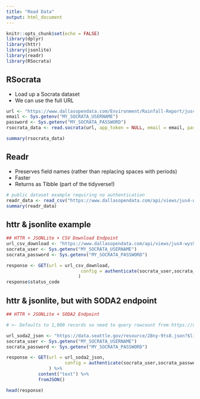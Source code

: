 ```yaml
---
title: "Read Data"
output: html_document
---
```


```r
knitr::opts_chunk$set(echo = FALSE)
library(dplyr)
library(httr)
library(jsonlite)
library(readr)
library(RSocrata)
```
## RSocrata

- Load up a Socrata dataset
- We can use the full URL

```r
url <- "https://www.dallasopendata.com/Environment/Rainfall-Report/jus4-wys9"
email <- Sys.getenv("MY_SOCRATA_USERNAME")
password <- Sys.getenv("MY_SOCRATA_PASSWORD")
rsocrata_data <- read.socrata(url, app_token = NULL, email = email, password = password, stringsAsFactors = TRUE)

summary(rsocrata_data)
```

## Readr

- Preserves field names (rather than replacing spaces with periods)
- Faster
- Returns as Tibble (part of the tidyverse!)

```r
# public dataset example requiring no authentication
readr_data <- read_csv("https://www.dallasopendata.com/api/views/jus4-wys9/rows.csv?accessType=DOWNLOAD")
summary(readr_data)
```

## httr & jsonlite example

```r
## HTTR + JSONLite + CSV Download Endpoint
url_csv_download <- "https://www.dallasopendata.com/api/views/jus4-wys9/rows.csv?accessType=DOWNLOAD"
socrata_user <- Sys.getenv("MY_SOCRATA_USERNAME")
socrata_password <- Sys.getenv("MY_SOCRATA_PASSWORD")

response <- GET(url = url_csv_download,
                            config = authenticate(socrata_user,socrata_password, type = "basic")
                           )
response$status_code
```

## httr & jsonlite, but with SODA2 endpoint

```r
## HTTR + JSONLite + SODA2 Endpoint

# >- Defaults to 1,000 records so need to query rowcount from https://data.seattle.gov/resource/28ny-9ts8.json?$select=count(*) or request reasonably large number of rows https://data.seattle.gov/resource/28ny-9ts8.json?$limit=50000 for full dataset

url_soda2_json <- "https://data.seattle.gov/resource/28ny-9ts8.json?$limit=50000"
socrata_user <- Sys.getenv("MY_SOCRATA_USERNAME")
socrata_password <- Sys.getenv("MY_SOCRATA_PASSWORD")

response <- GET(url = url_soda2_json,
                      config = authenticate(socrata_user,socrata_password, type = "basic")
                ) %>% 
            content("text") %>% 
            fromJSON()

head(response)
```
